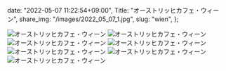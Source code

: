   date: "2022-05-07 11:22:54+09:00",
  Title: "オーストリッヒカフェ・ウィーン",
  share_img: "/images/2022_05_07_1.jpg",
  slug: "wien",
};

![オーストリッヒカフェ・ウィーン](/images/2022_05_07_1.jpg)
![オーストリッヒカフェ・ウィーン](/images/2022_05_07_2.jpg)
![オーストリッヒカフェ・ウィーン](/images/2022_05_07_3.jpg)
![オーストリッヒカフェ・ウィーン](/images/2022_05_07_4.jpg)
![オーストリッヒカフェ・ウィーン](/images/2022_05_07_5.jpg)
![オーストリッヒカフェ・ウィーン](/images/2022_05_07_6.jpg)
![オーストリッヒカフェ・ウィーン](/images/2022_05_07_7.jpg)

